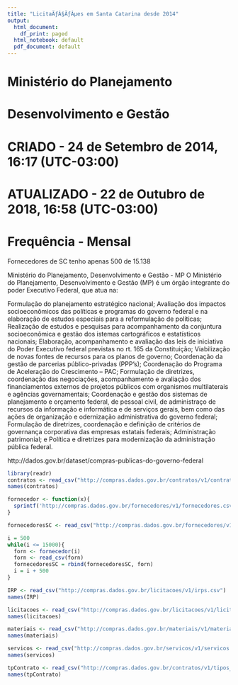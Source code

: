 ```yaml
---
title: "LicitaÃƒÂ§ÃƒÂµes em Santa Catarina desde 2014"
output:
  html_document:
    df_print: paged
  html_notebook: default
  pdf_document: default
---
```


#########################################################
# 	            Ministério do Planejamento              #
#                Desenvolvimento e Gestão               #
# CRIADO - 24 de Setembro de 2014, 16:17 (UTC-03:00)    # 
# ATUALIZADO - 22 de Outubro de 2018, 16:58 (UTC-03:00) #
#                   Frequência - Mensal                 #
#########################################################
Fornecedores de SC tenho apenas 500 de 15.138

Ministério do Planejamento, Desenvolvimento e Gestão - MP
O Ministério do Planejamento, Desenvolvimento e Gestão (MP) é um órgão integrante do poder Executivo Federal, que atua na:
   
Formulação do planejamento estratégico nacional;
Avaliação dos impactos socioeconômicos das políticas e programas do governo federal e na elaboração de estudos especiais para a reformulação de políticas;
Realização de estudos e pesquisas para acompanhamento da conjuntura socioeconômica e gestão dos istemas cartográficos e estatísticos nacionais;
Elaboração, acompanhamento e avaliação das leis de iniciativa do Poder Executivo federal previstas no rt. 165 da Constituição;
Viabilização de novas fontes de recursos para os planos de governo;
Coordenação da gestão de parcerias público-privadas (PPP’s);
Coordenação do Programa de Aceleração do Crescimento – PAC;
Formulação de diretrizes, coordenação das negociações, acompanhamento e avaliação dos financiamentos externos de projetos públicos com organismos multilaterais e agências governamentais;
Coordenação e gestão dos sistemas de planejamento e orçamento federal, de pessoal civil, de administraço de recursos da informação e informática e de serviços gerais, bem como das ações de organização e odernização administrativa do governo federal;
Formulação de diretrizes, coordenação e definição de critérios de governança corporativa das empresas estatais federais;
Administração patrimonial; e
Política e diretrizes para modernização da administração pública federal.


 http://dados.gov.br/dataset/compras-publicas-do-governo-federal

```r

library(readr)
contratos <- read_csv("http://compras.dados.gov.br/contratos/v1/contratos.csv")
names(contratos)
```
```r
fornecedor <- function(x){
  sprintf('http://compras.dados.gov.br/fornecedores/v1/fornecedores.csv?uf=SC&offset=%02d', x)
}

fornecedoresSC <- read_csv("http://compras.dados.gov.br/fornecedores/v1/fornecedores.csv?uf=SC")

i = 500
while(i <= 15000){
  forn <- fornecedor(i)
  forn <- read_csv(forn)
  fornecedoresSC = rbind(fornecedoresSC, forn)
  i = i + 500
}
```
```r
IRP <- read_csv("http://compras.dados.gov.br/licitacoes/v1/irps.csv")
names(IRP)
```

```r
licitacoes <- read_csv("http://compras.dados.gov.br/licitacoes/v1/licitacoes.csv")
names(licitacoes)
```

```r
materiais <- read_csv("http://compras.dados.gov.br/materiais/v1/materiais.csv")
names(materiais)
```

```r
servicos <- read_csv("http://compras.dados.gov.br/servicos/v1/servicos.csv")
names(servicos)
```

```r
tpContrato <- read_csv("http://compras.dados.gov.br/contratos/v1/tipos_contrato.csv")
names(tpContrato)
```

